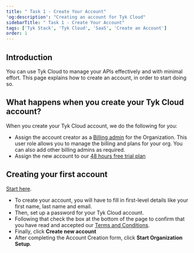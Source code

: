 ```yaml
---
title: " Task 1 - Create Your Account"
'og:description': "Creating an account for Tyk Cloud"
sidebarTitle: " Task 1 - Create Your Account"
tags: ['Tyk Stack', 'Tyk Cloud', 'SaaS', 'Create an Account']
order: 1
---
```


## Introduction

You can use Tyk Cloud to manage your APIs effectively and with minimal effort. This page explains how to create an account, in order to start doing so.

## What happens when you create your Tyk Cloud account?

When you create your Tyk Cloud account, we do the following for you:

* Assign the account creator as a [Billing admin](/5.5/tyk-cloud/teams-&-users/user-roles.md) for the Organization. This user role allows you to manage the billing and plans for your org. You can also add other billing admins as required.
* Assign the new account to our [48 hours free trial plan](https://tyk.io/sign-up/#cloud)

## Creating your first account

[Start here](https://tyk.io/sign-up/#cloud).

* To create your account, you will have to fill in first-level details like your first name, last name and email.
* Then, set up a password for your Tyk Cloud account.
* Following that check the box at the bottom of the page to confirm that you have read and accepted our [Terms and Conditions](https://tyk.io/software-as-a-service-agreement/).
* Finally, click **Create new account**
* After completing the Account Creation form, click **Start Organization Setup**.
